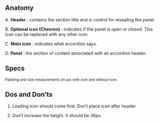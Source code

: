 
## Anatomy

<ImagePreview background={true}>
    <Layout type="row">
        <Anatomy0 />
        <Anatomy1 />
        <Anatomy2 />
    </Layout>
</ImagePreview>

A. **Header** : contains the section title and is control for revealing the panel. 

B. **Optional icon (Chevron)** : indicates if the panel is open or closed. This icon can be replaced with any other icon.

C. **Main icon** : indicates what accordion says.

D. **Panel** : the section of content associated with an accordion header. 

## Specs

<ImagePreview background={true}>
    <Layout type="row">
        <Specs0 />
        <Specs1 />
    </Layout>
</ImagePreview>

<small>Padding and size measurements (in px) with icon and without icon.</small>

## Dos and Don’ts

1. Leading icon should come first. Don’t place icon after header 
<ImagePreview>
    <Layout type="row" distribution="spaceBetween" alignment="middle">
        <Do1 />
        <Dont1 />
    </Layout>
</ImagePreview>


2. Don’t increase the height. It should be 36px. 

<ImagePreview>
    <Layout type="row" distribution="spaceBetween" alignment="middle">
        <Do1 />
        <Dont2 />
    </Layout>
</ImagePreview>

